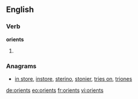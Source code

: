 ==English==

===Verb===
'''orients'''

# {{third-person singular of|orient}}

===Anagrams===
* [[in store#English|in store]], [[instore#English|instore]], [[sterino#English|sterino]], [[stonier#English|stonier]], [[tries on#English|tries on]], [[triones#English|triones]]

[[de:orients]]
[[eo:orients]]
[[fr:orients]]
[[vi:orients]]